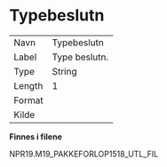 
# Typebeslutn {-}

| | |
|----|----|
| Navn     | Typebeslutn |
| Label    | Type beslutn. |
| Type     | String |
| Length   | 1    |
| Format   |  |
| Kilde    |   |

**Finnes i filene**

NPR19.M19_PAKKEFORLOP1518_UTL_FIL

